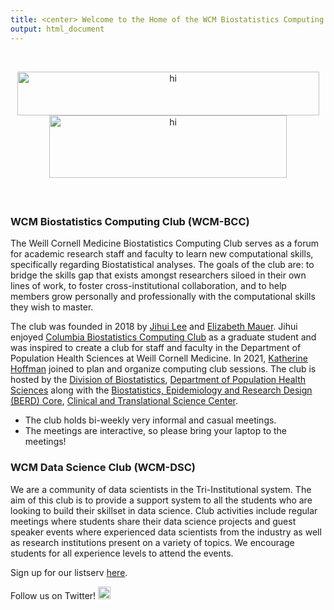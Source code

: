 ```yaml
---
title: <center> Welcome to the Home of the WCM Biostatistics Computing and Data Science Clubs! </center>
output: html_document
---
```


<br>

<center><img src="file_resources/WCM_PopulationHealthSciences_LOGO_HZSS1L_CLR_RGB.png" alt="hi" width="483" height="70"><img src="file_resources/WCM_CTSC-Long_LOGO_HZSS1L_CLR_RGB.png" alt="hi" style="text-align:center;" width="380" height="100"></center>

<br>

## {.tabset .tabset-fade .tabset-pills}

### WCM Biostatistics Computing Club (WCM-BCC)


The Weill Cornell Medicine Biostatistics Computing Club serves as a forum for academic research staff and faculty to learn new computational skills, specifically regarding Biostatistical analyses. The goals of the club are: to bridge the skills gap that exists amongst researchers siloed in their own lines of work, to foster cross-institutional collaboration, and to help members grow personally and professionally with the computational skills they wish to master. 

The club was founded in 2018 by [Jihui Lee](https://jihuilee.com) and [Elizabeth Mauer](https://phs.weill.cornell.edu/directory/profiles/mauer-elizabeth). Jihui enjoyed [Columbia Biostatistics Computing Club](https://columbia-computing-club.github.io) as a graduate student and was inspired to create a club for staff and faculty in the Department of Population Health Sciences at Weill Cornell Medicine. In 2021, [Katherine Hoffman](https://www.khstats.com) joined to plan and organize computing club sessions. The club is hosted by the [Division of Biostatistics](http://hpr.weill.cornell.edu/divisions/biostatistics/), [Department of Population Health Sciences](https://phs.weill.cornell.edu) along with the [Biostatistics, Epidemiology and Research Design (BERD) Core](https://ctscweb.weill.cornell.edu/about-us/ctsc-programs/biostatistics-epidemiology-and-research-design), [Clinical and Translational Science Center](https://ctscweb.weill.cornell.edu/).


- The club holds bi-weekly very informal and casual meetings. 
- The meetings are interactive, so please bring your laptop to the meetings! 


### WCM Data Science Club (WCM-DSC)


We are a community of data scientists in the Tri-Institutional system. The aim of this club is to provide a support system to all the students who are looking to build their skillset in data science. Club activities include regular meetings where students share their data science projects and guest speaker events where experienced data scientists from the industry as well as research institutions present on a variety of topics. We encourage students for all experience levels to attend the events.


Sign up for our listserv [here](https://docs.google.com/forms/d/e/1FAIpQLSfxNuEVslSp_RrjsTq58fJn9axRQhWpmz6bC-XGDr8tDuQagg/viewform).

Follow us on Twitter! [<img src="file_resources/twitter.png" alt="hi" width="20" height="20">](https://twitter.com/wcmdatascience)
